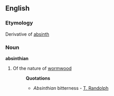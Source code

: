 ==English==

===Etymology===
Derivative of [[absinth]]
===Noun===
'''absinthian'''

#Of the nature of [[wormwood]]
#:'''Quotations'''
#:*''Absinthian'' bitterness - [[T. Randolph]]